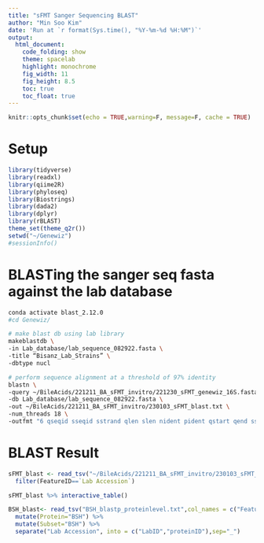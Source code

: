 ```yaml
---
title: "sFMT Sanger Sequencing BLAST"
author: "Min Soo Kim"
date: 'Run at `r format(Sys.time(), "%Y-%m-%d %H:%M")`'
output: 
  html_document:
    code_folding: show
    theme: spacelab
    highlight: monochrome
    fig_width: 11
    fig_height: 8.5
    toc: true
    toc_float: true
---
```


```r
knitr::opts_chunk$set(echo = TRUE,warning=F, message=F, cache = TRUE)
```

# Setup
```r
library(tidyverse)
library(readxl)
library(qiime2R) 
library(phyloseq)
library(Biostrings)
library(dada2)
library(dplyr)
library(rBLAST)
theme_set(theme_q2r())
setwd("~/Genewiz")
#sessionInfo()
```

# BLASTing the sanger seq fasta against the lab database
```bash
conda activate blast_2.12.0
#cd Genewiz/

# make blast db using lab library
makeblastdb \
-in Lab_database/lab_sequence_082922.fasta \
-title “Bisanz_Lab_Strains” \
-dbtype nucl

# perform sequence alignment at a threshold of 97% identity
blastn \
-query ~/BileAcids/221211_BA_sFMT_invitro/221230_sFMT_genewiz_16S.fasta \
-db Lab_database/lab_sequence_082922.fasta \
-out ~/BileAcids/221211_BA_sFMT_invitro/230103_sFMT_blast.txt \
-num_threads 18 \
-outfmt "6 qseqid sseqid sstrand qlen slen nident pident qstart qend sstart send length mismatch evalue"
```

# BLAST Result
```r
sFMT_blast <- read_tsv("~/BileAcids/221211_BA_sFMT_invitro/230103_sFMT_blast.txt",col_names = c("FeatureID", "Lab Accession", "Strand", "Query_Length", "Subject_Length", "N_identities", "Percent_Identity", "Query_Start", "Query_end", "Subject_Start", "Subject_End", "Alignment_Length", "NMismatch", "evalue")) %>% 
  filter(FeatureID==`Lab Accession`)

sFMT_blast %>% interactive_table()
```

```r

BSH_blast<- read_tsv("BSH_blastp_proteinlevel.txt",col_names = c("FeatureID", "Lab Accession", "Strand", "Query_Length", "Subject_Length", "N_identities", "Percent_Identity", "Query_Start", "Query_end", "Subject_Start", "Subject_End", "Alignment_Length", "NMismatch", "evalue")) %>%
  mutate(Protein="BSH") %>%
  mutate(Subset="BSH") %>%
  separate("Lab Accession", into = c("LabID","proteinID"),sep="_")

```


